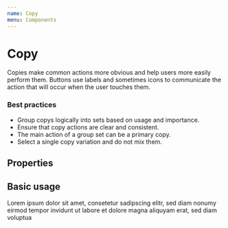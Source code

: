 ```yaml
---
name: Copy
menu: Components
---
```



# Copy

Copies make common actions more obvious and help users more easily perform them. Buttons use labels and sometimes icons to communicate the action that will occur when the user touches them.

### Best practices

- Group copys logically into sets based on usage and importance.
- Ensure that copy actions are clear and consistent.
- The main action of a group set can be a primary copy.
- Select a single copy variation and do not mix them.

## Properties

<PropsTable of={Copy} />

## Basic usage

<Playground>
  <Copy>Lorem ipsum dolor sit amet, consetetur sadipscing elitr, sed diam nonumy eirmod tempor invidunt ut labore et dolore magna aliquyam erat, sed diam voluptua</Copy>
</Playground>